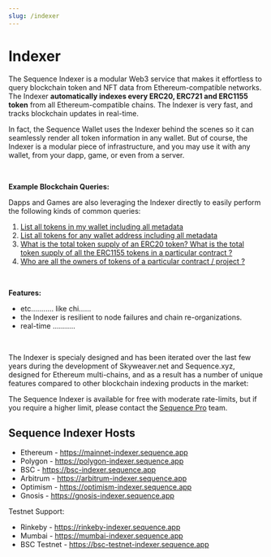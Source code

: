 ```yaml
---
slug: /indexer
---
```


# Indexer

The Sequence Indexer is a modular Web3 service that makes it effortless to query blockchain token
and NFT data from Ethereum-compatible networks. The Indexer **automatically indexes every
ERC20, ERC721 and ERC1155 token** from all Ethereum-compatible chains. The Indexer is
very fast, and tracks blockchain updates in real-time.

In fact, the Sequence Wallet uses the Indexer behind the scenes so it can seamlessly
render all token information in any wallet. But of course, the Indexer is a modular piece
of infrastructure, and you may use it with any wallet, from your dapp, game, or even from
a server.

<br/>

**Example Blockchain Queries:**

Dapps and Games are also leveraging the Indexer directly to easily perform the
following kinds of common queries:

1. [List all tokens in my wallet including all metadata](/blah)
2. [List all tokens for any wallet address including all metadata](/blah)
3. [What is the total token supply of an ERC20 token? What is the total token supply of
all the ERC1155 tokens in a particular contract ?](/blah)
4. [Who are all the owners of tokens of a particular contract / project ?](/blah)

<br/>

**Features:**
* etc........... like chi......
* the Indexer is resilient to node failures and chain re-organizations.
* real-time ...........

<br/>

The Indexer is specialy designed and has been iterated over the last few years during
the development of Skyweaver.net and Sequence.xyz, designed for Ethereum multi-chains,
and as a result has a number of unique features compared to other blockchain indexing
products in the market:

The Sequence Indexer is available for free with moderate rate-limits, but if you require
a higher limit, please contact the [Sequence Pro](https://sequence.xyz/pro) team.


## 

## Sequence Indexer Hosts

* Ethereum - https://mainnet-indexer.sequence.app
* Polygon - https://polygon-indexer.sequence.app
* BSC - https://bsc-indexer.sequence.app
* Arbitrum - https://arbitrum-indexer.sequence.app
* Optimism - https://optimism-indexer.sequence.app
* Gnosis - https://gnosis-indexer.sequence.app


Testnet Support:

* Rinkeby - https://rinkeby-indexer.sequence.app
* Mumbai - https://mumbai-indexer.sequence.app
* BSC Testnet - https://bsc-testnet-indexer.sequence.app

